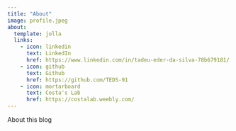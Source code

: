 ```yaml
---
title: "About"
image: profile.jpeg
about:
  template: jolla
  links:
    - icon: linkedin
      text: LinkedIn
      href: https://www.linkedin.com/in/tadeu-eder-da-silva-78b679181/
    - icon: github
      text: Github
      href: https://github.com/TEDS-91
    - icon: mortarboard
      text: Costa's Lab
      href: https://costalab.weebly.com/
---
```


About this blog
